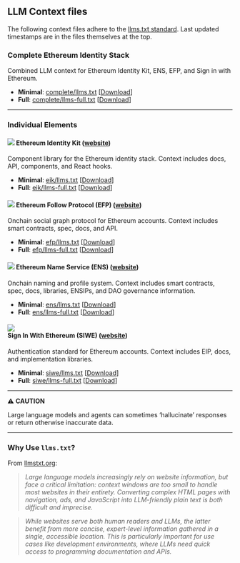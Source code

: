 ## LLM Context files

The following context files adhere to the [llms.txt standard](https://llmstxt.org/). Last updated timestamps are in the files themselves at the top.

### Complete Ethereum Identity Stack

Combined LLM context for Ethereum Identity Kit, ENS, EFP, and Sign in with Ethereum.

- **Minimal**: [complete/llms.txt](https://ethidentitykit.com/llms/complete/llms.txt) [<a href="https://ethidentitykit.com/llms/complete/llms.txt" download="llms.txt">Download</a>]
- **Full**: [complete/llms-full.txt](https://ethidentitykit.com/llms/complete/llms-full.txt) [<a href="https://ethidentitykit.com/llms/complete/llms-full.txt" download="llms-full.txt">Download</a>]

---

### Individual Elements

#### <img class="icon" src="/logo/dark/logo.png" /> Ethereum Identity Kit ([website](https://ethidentitykit.com/))

Component library for the Ethereum identity stack. Context includes docs, API, components, and React hooks.

- **Minimal**: [eik/llms.txt](https://ethidentitykit.com/llms/eik/llms.txt) [<a href="https://ethidentitykit.com/llms/eik/llms.txt" download="llms.txt">Download</a>]
- **Full**: [eik/llms-full.txt](https://ethidentitykit.com/llms/eik/llms-full.txt) [<a href="https://ethidentitykit.com/llms/eik/llms-full.txt" download="llms-full.txt">Download</a>]

#### <img class="icon" src="/assets/logomarks/efp.png" /> Ethereum Follow Protocol (EFP) ([website](https://efp.app))

Onchain social graph protocol for Ethereum accounts. Context includes smart contracts, spec, docs, and API.

- **Minimal**: [efp/llms.txt](https://ethidentitykit.com/llms/efp/llms.txt) [<a href="https://ethidentitykit.com/llms/efp/llms.txt" download="llms.txt">Download</a>]
- **Full**: [efp/llms-full.txt](https://ethidentitykit.com/llms/efp/llms-full.txt) [<a href="https://ethidentitykit.com/llms/efp/llms-full.txt" download="llms-full.txt">Download</a>]

#### <img class="icon" src="/assets/logomarks/ens.png" /> Ethereum Name Service (ENS) ([website](https://ens.domains))

Onchain naming and profile system. Context includes smart contracts, spec, docs, libraries, ENSIPs, and DAO governance information.

- **Minimal**: [ens/llms.txt](https://ethidentitykit.com/llms/ens/llms.txt) [<a href="https://ethidentitykit.com/llms/ens/llms.txt" download="llms.txt">Download</a>]
- **Full**: [ens/llms-full.txt](https://ethidentitykit.com/llms/ens/llms-full.txt) [<a href="https://ethidentitykit.com/llms/ens/llms-full.txt" download="llms-full.txt">Download</a>]

#### <div class="iconwrap"><img class="icon aspect" src="/assets/logomarks/siwe.png" /></div> Sign In With Ethereum (SIWE) ([website](https://login.xyz))

Authentication standard for Ethereum accounts. Context includes EIP, docs, and implementation libraries.

- **Minimal**: [siwe/llms.txt](https://ethidentitykit.com/llms/siwe/llms.txt) [<a href="https://ethidentitykit.com/llms/siwe/llms.txt" download="llms.txt">Download</a>]
- **Full**: [siwe/llms-full.txt](https://ethidentitykit.com/llms/siwe/llms-full.txt) [<a href="https://ethidentitykit.com/llms/siwe/llms-full.txt" download="llms-full.txt">Download</a>]

---

⚠️ **CAUTION**

Large language models and agents can sometimes ‘hallucinate’ responses or return otherwise inaccurate data.

---

### Why Use `llms.txt`?

From [llmstxt.org](https://llmstxt.org/):

> _Large language models increasingly rely on website information, but face a critical limitation: context windows are too small to handle most websites in their entirety. Converting complex HTML pages with navigation, ads, and JavaScript into LLM-friendly plain text is both difficult and imprecise._

> _While websites serve both human readers and LLMs, the latter benefit from more concise, expert-level information gathered in a single, accessible location. This is particularly important for use cases like development environments, where LLMs need quick access to programming documentation and APIs._

<style>
  {` 
  .iconwrap {
    width:25px;
    display:inline-block;
  }

  .aspect {
    width:12.5px;
    margin-left:6.25px;
  }

  .icon {
    background: #111;
    height: 25px;
    display: inline-block
  }
`}
</style>
